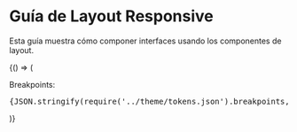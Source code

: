 
<Meta title="Guides/Responsive Layout" />

# Guía de Layout Responsive

Esta guía muestra cómo componer interfaces usando los componentes de layout.

<Story name="Token Explorer">
  {() => (
    <div>
      <p>Breakpoints:</p>
      <pre>{JSON.stringify(require('../theme/tokens.json').breakpoints, null, 2)}</pre>
    </div>
  )}
</Story>
